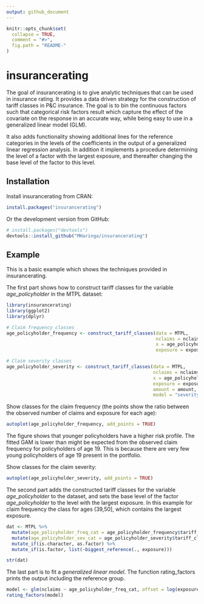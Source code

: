 ```yaml
---
output: github_document
---
```


<!-- README.md is generated from README.Rmd. Please edit that file -->

```r
knitr::opts_chunk$set(
  collapse = TRUE,
  comment = "#>",
  fig.path = "README-"
)

```

# insurancerating

The goal of insurancerating is to give analytic techniques that can be used in insurance rating. It provides a data driven strategy for the construction of 
tariff classes in P&C insurance. The goal is to bin the continuous factors such that categorical risk factors result which capture the effect of the covariate on the response in an accurate way, while being easy to use in a generalized linear model (GLM).

It also adds functionality showing additional lines for the reference categories in the levels of the coefficients in the output of a generalized linear regression analysis. In addition it implements a procedure determining the level of a factor with the largest exposure, 
and thereafter changing the base level of the factor to this level. 

## Installation

Install insurancerating from CRAN:

```r
install.packages("insurancerating")
```

Or the development version from GitHub:

```r
# install.packages("devtools")
devtools::install_github("MHaringa/insurancerating")
```

## Example
This is a basic example which shows the techniques provided in insurancerating. 

The first part shows how to construct tariff classes for the variable *age_policyholder* in the MTPL dataset: 

```r
library(insurancerating)
library(ggplot2)
library(dplyr)

# Claim frequency classes
age_policyholder_frequency <- construct_tariff_classes(data = MTPL, 
                                                       nclaims = nclaims, 
                                                       x = age_policyholder, 
                                                       exposure = exposure)

# Claim severity classes
age_policyholder_severity <- construct_tariff_classes(data = MTPL, 
                                                      nclaims = nclaims, 
                                                      x = age_policyholder, 
                                                      exposure = exposure, 
                                                      amount = amount, 
                                                      model = "severity")
```

Show classes for the claim frequency (the points show the ratio between the observed number of claims and exposure for each age): 

```r
autoplot(age_policyholder_frequency, add_points = TRUE)
```

The figure shows that younger policyholders have a higher risk profile. The fitted GAM is lower than might be expected from the observed claim frequency for policyholders of age 19. This is because there are very few young policyholders of age 19 present in the portfolio. 

Show classes for the claim severity: 

```r
autoplot(age_policyholder_severity, add_points = TRUE)
```

The second part adds the constructed tariff classes for the variable *age_policyholder* to the dataset, and sets the base level of the factor *age_policyholder* to the level with the largest exposure. In this example for claim frequency the class for ages (39,50], which contains the largest exposure. 

```r

dat <- MTPL %>%
  mutate(age_policyholder_freq_cat = age_policyholder_frequency$tariff_classes) %>%
  mutate(age_policyholder_sev_cat = age_policyholder_severity$tariff_classes) %>%
  mutate_if(is.character, as.factor) %>%
  mutate_if(is.factor, list(~biggest_reference(., exposure)))

str(dat)

```

The last part is to fit a *generalized linear model*. The function rating_factors prints the output including the reference group.

```r
model <- glm(nclaims ~ age_policyholder_freq_cat, offset = log(exposure), family = "poisson", data = dat)
rating_factors(model)
```


